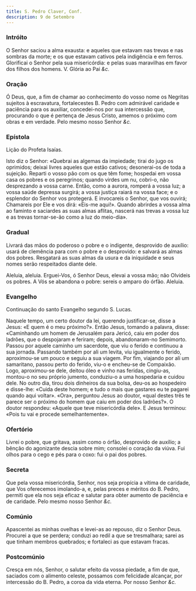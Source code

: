 ```yaml
---
title: S. Pedro Claver, Conf.
description: 9 de Setembro
---
```


### Intróito

O Senhor saciou a alma exausta: e aqueles que estavam nas trevas e nas
sombras da morte; e os que estavam cativos pela indigência e em ferros.
Glorificai o Senhor pela sua misericórdia: e pelas suas maravilhas em
favor dos filhos dos homens. V. Glória ao Pai <em>&c.</em>

### Oração

Ó Deus, que, a fim de chamar ao conhecimento do vosso nome os Negritas
sujeitos à escravatura, fortalecestes B. Pedro com admirável caridade e
paciência para os auxiliar, concedei-nos por sua intercessão que,
procurando o que é pertença de Jesus Cristo, amemos o próximo com obras e
em verdade. Pelo mesmo nosso Senhor <em>&c.</em>

### Epístola

Lição do Profeta Isaías.

Isto diz o Senhor: «Quebrai as algemas da impiedade; tirai do jugo os
oprimidos; deixai livres aqueles que estão cativos; desonerai-os de toda a
sujeição. Reparti o vosso pão com os que têm fome; hospedai em vossa casa
os pobres e os peregrinos; quando virdes um nu, cobri-o, não desprezando a
vossa carne. Então, como a aurora, romperá a vossa luz; a vossa saúde
depressa surgirá; a vossa justiça raiará na vossa face; e o esplendor do
Senhor vos protegerá. E invocareis o Senhor, que vos ouvirá; Chamareis por
Ele e vos dirá: «Eis-me aqui!». Quando abrirdes a vossa alma ao faminto e
saciardes as suas almas aflitas, nascerá nas trevas a vossa luz e as
trevas tornar-se-ão como a luz do meio-dia».

### Gradual

Livrará das mãos do poderoso o pobre e o indigente, desprovido de auxílio:
usará de clemência para com o pobre e o desprovido: e salvará as almas dos
pobres. Resgatará as suas almas da usura e da iniquidade e seus nomes
serão respeitados diante dele.

Aleluia, aleluia. Erguei-Vos, ó Senhor Deus, elevai a vossa mão; não
Olvideis os pobres. A Vós se abandona o pobre: sereis o amparo do órfão.
Aleluia.

### Evangelho

Continuação do santo Evangelho segundo S. Lucas.

Naquele tempo, um certo doutor da lei, querendo justificar-se, disse a
Jesus: «E quem é o meu próximo?». Então Jesus, tomando a palavra, disse:
«Caminhando um homem de Jerusalém para Jericó, caiu em poder dos ladrões,
que o despojaram e feriram; depois, abandonaram-no Semimorto. Passou por
aquele caminho um sacerdote, que viu o ferido e continuou a sua jornada.
Passando também por ali um levita, viu igualmente o ferido, aproximou-se
um pouco e seguiu a sua viagem. Por fim, viajando por ali um samaritano,
passou perto do ferido, viu-o e encheu-se de Compaixão. Logo, aproximou-se
dele, deitou óleo e vinho nas feridas, cingiu-as, montou-o no seu próprio
jumento, conduziu-o a uma hospedaria e cuidou dele. No outro dia, tirou
dois dinheiros da sua bolsa, deu-os ao hospedeiro e disse-lhe: «Cuida
deste homem; e tudo o mais que gastares eu te pagarei quando aqui voltar».
«Ora», perguntou Jesus ao doutor, «qual destes três te parece ser o
próximo do homem que caiu em poder dos ladrões?». O doutor respondeu:
«Aquele que teve misericórdia dele». E Jesus terminou: «Pois tu vai e
procede semelhantemente».

### Ofertório

Livrei o pobre, que gritava, assim como o órfão, desprovido de auxílio; a
bênção do agonizante descia sobre mim; consolei o coração da viúva. Fui
olhos para o cego e pés para o coxo: fui o pai dos pobres.

### Secreta

Que pela vossa misericórdia, Senhor, nos seja propícia a vítima de
caridade, que Vos oferecemos imolando-a, e, pelas preces e méritos do B.
Pedro, permiti que ela nos seja eficaz e salutar para obter aumento de
paciência e de caridade. Pelo mesmo nosso Senhor <em>&c.</em>

### Comúnio

Apascentei as minhas ovelhas e levei-as ao repouso, diz o Senhor Deus.
Procurei a que se perdera; conduzi ao redil a que se tresmalhara; sarei as
que tinham membros quebrados; e fortaleci as que estavam fracas.

### Postcomúnio

Cresça em nós, Senhor, o salutar efeito da vossa piedade, a fim de que,
saciados com o alimento celeste, possamos com felicidade alcançar, por
intercessão do B. Pedro, a coroa da vida eterna. Por nosso Senhor <em>&c.</em>
